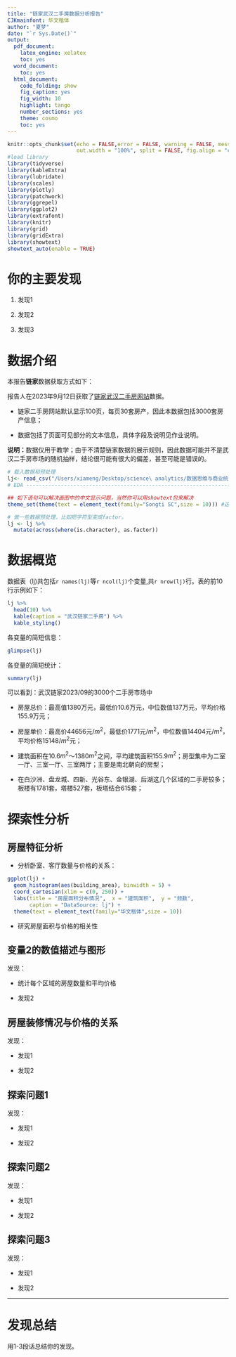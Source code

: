 ```yaml
---
title: "链家武汉二手房数据分析报告"
CJKmainfont: 华文楷体
author: "夏梦"
date: "`r Sys.Date()`"
output:
  pdf_document:
    latex_engine: xelatex
    toc: yes
  word_document:
    toc: yes
  html_document:
    code_folding: show
    fig_caption: yes
    fig_width: 10
    highlight: tango
    number_sections: yes
    theme: cosmo
    toc: yes
---
```

```r
knitr::opts_chunk$set(echo = FALSE,error = FALSE, warning = FALSE, message = FALSE,
                      out.width = "100%", split = FALSE, fig.align = "center")
#load library
library(tidyverse)
library(kableExtra)
library(lubridate)
library(scales)
library(plotly)
library(patchwork)
library(ggrepel)
library(ggplot2)
library(extrafont)
library(knitr)
library(grid)
library(gridExtra)
library(showtext)
showtext_auto(enable = TRUE)
```

# 你的主要发现

1. 发现1

1. 发现2
  
1. 发现3
    

# 数据介绍

本报告**链家**数据获取方式如下：
    
报告人在2023年9月12日获取了[链家武汉二手房网站](https://wh.lianjia.com/ershoufang/)数据。
    
- 链家二手房网站默认显示100页，每页30套房产，因此本数据包括3000套房产信息；
    
- 数据包括了页面可见部分的文本信息，具体字段及说明见作业说明。

 **说明：**数据仅用于教学；由于不清楚链家数据的展示规则，因此数据可能并不是武汉二手房市场的随机抽样，结论很可能有很大的偏差，甚至可能是错误的。
    
```r
# 载入数据和预处理
lj<- read_csv("/Users/xiameng/Desktop/science\ analytics/数据思维与商业统计/Data/2023-09-12_cleaned.csv")
# EDA ---------------------------------------------------------------------

## 如下语句可以解决画图中的中文显示问题，当然你可以用showtext包来解决
theme_set(theme(text = element_text(family="Songti SC",size = 10))) #这里family设置成你系统中的中文字体名。

# 做一些数据预处理，比如把字符型变成factor。
lj <- lj %>%
  mutate(across(where(is.character), as.factor))

```

# 数据概览

数据表（lj)共包括`r names(lj)`等`r ncol(lj)`个变量,共`r nrow(lj)`行。表的前10行示例如下：

```r
lj %>% 
  head(10) %>%
  kable(caption = "武汉链家二手房") %>% 
  kable_styling()
```

各变量的简短信息：
```r
glimpse(lj)
```

各变量的简短统计：
```r
summary(lj)
```

可以看到：武汉链家2023/09的3000个二手房市场中

- 房屋总价：最高值1380万元，最低价10.6万元，中位数值137万元，平均价格155.9万元；

- 房屋单价：最高价44656元/$m^2$，最低价1771元/$m^2$，中位数值14404元/$m^2$，平均价格15148/$m^2$元；

- 建筑面积在10.6$m^2$～1380$m^2$之间，平均建筑面积155.9$m^2$；房型集中为二室一厅、三室一厅、三室两厅；主要是南北朝向的房型；

- 在白沙洲、盘龙城、四新、光谷东、金银湖、后湖这几个区域的二手房较多；板楼有1781套，塔楼527套，板塔结合615套；

# 探索性分析

## 房屋特征分析

- 分析卧室、客厅数量与价格的关系：
```r
ggplot(lj) +
  geom_histogram(aes(building_area), binwidth = 5) +
  coord_cartesian(xlim = c(0, 250)) +
  labs(title = "房屋面积分布情况",  x = "建筑面积",  y = "频数",
       caption = "DataSource: lj") +
  theme(text = element_text(family="华文楷体",size = 10))
```


- 研究房屋面积与价格的相关性

## 变量2的数值描述与图形

发现：

- 统计每个区域的房屋数量和平均价格

- 发现2

## 房屋装修情况与价格的关系

发现：

- 发现1

- 发现2

## 探索问题1

发现：

- 发现1

- 发现2

## 探索问题2

发现：

- 发现1

- 发现2

## 探索问题3

发现：

- 发现1

- 发现2

---

# 发现总结

用1-3段话总结你的发现。




